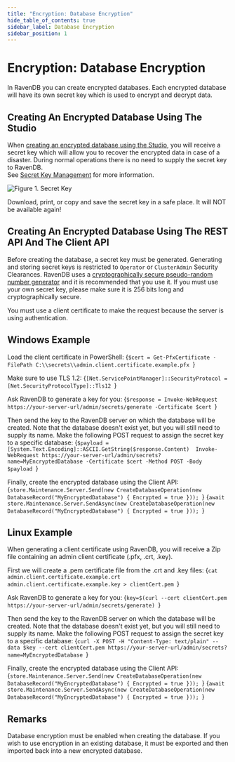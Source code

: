 ```yaml
---
title: "Encryption: Database Encryption"
hide_table_of_contents: true
sidebar_label: Database Encryption
sidebar_position: 1
---
```



# Encryption: Database Encryption

In RavenDB you can create encrypted databases. Each encrypted database will have its own secret key which is used to encrypt and decrypt data.

## Creating An Encrypted Database Using The Studio

When [creating an encrypted database using the Studio](../../../studio/server/databases/create-new-database/encrypted.mdx), you will receive a secret key which will allow you to recover the encrypted data in case of a disaster. During normal operations there is no need to supply the secret key to RavenDB.  
See [Secret Key Management](../../../server/security/encryption/secret-key-management.mdx) for more information.  

![Figure 1. Secret Key](./assets/1.png)

<Admonition type="danger" title="Danger" id="danger" href="#danger">
Download, print, or copy and save the secret key in a safe place. It will NOT be available again!
</Admonition>

## Creating An Encrypted Database Using The REST API And The Client API

Before creating the database, a secret key must be generated. Generating and storing secret keys is restricted to `Operator` or `ClusterAdmin` Security Clearances.
RavenDB uses a [cryptographically secure pseudo-random number generator](https://en.wikipedia.org/wiki/Cryptographically_secure_pseudorandom_number_generator) and it is recommended that you use it. If you must use your own secret key, please make sure it is 256 bits long and cryptographically secure.

You must use a client certificate to make the request because the server is using authentication.

## Windows Example

Load the client certificate in PowerShell:
<TabItem value="powershell" label="powershell">
<CodeBlock language="powershell">
{`$cert = Get-PfxCertificate -FilePath C:\\secrets\\admin.client.certificate.example.pfx
`}
</CodeBlock>
</TabItem>

Make sure to use TLS 1.2:
<TabItem value="powershell" label="powershell">
<CodeBlock language="powershell">
{`[Net.ServicePointManager]::SecurityProtocol = [Net.SecurityProtocolType]::Tls12
`}
</CodeBlock>
</TabItem>

Ask RavenDB to generate a key for you: 
<TabItem value="powershell" label="powershell">
<CodeBlock language="powershell">
{`$response = Invoke-WebRequest https://your-server-url/admin/secrets/generate -Certificate $cert
`}
</CodeBlock>
</TabItem>

Then send the key to the RavenDB server on which the database will be created. Note that the database doesn't exist yet, but you will still need to supply its name. Make the following POST request to assign the secret key to a specific database:
<TabItem value="powershell" label="powershell">
<CodeBlock language="powershell">
{`$payload = [System.Text.Encoding]::ASCII.GetString($response.Content) 
Invoke-WebRequest https://your-server-url/admin/secrets?name=MyEncryptedDatabase -Certificate $cert -Method POST -Body $payload
`}
</CodeBlock>
</TabItem>

Finally, create the encrypted database using the Client API:
<Tabs groupId='languageSyntax'>
<TabItem value="Sync" label="Sync">
<CodeBlock language="csharp">
{`store.Maintenance.Server.Send(new CreateDatabaseOperation(new DatabaseRecord("MyEncryptedDatabase")
{
    Encrypted = true
}));
`}
</CodeBlock>
</TabItem>
<TabItem value="Async" label="Async">
<CodeBlock language="csharp">
{`await store.Maintenance.Server.SendAsync(new CreateDatabaseOperation(new DatabaseRecord("MyEncryptedDatabase")
{
    Encrypted = true
}));
`}
</CodeBlock>
</TabItem>
</Tabs>

## Linux Example

When generating a client certificate using RavenDB, you will receive a Zip file containing an admin client certificate (.pfx, .crt, .key).

First we will create a .pem certificate file from the .crt and .key files:
<TabItem value="plain" label="plain">
<CodeBlock language="plain">
{`cat admin.client.certificate.example.crt admin.client.certificate.example.key > clientCert.pem
`}
</CodeBlock>
</TabItem>

Ask RavenDB to generate a key for you: 
<TabItem value="plain" label="plain">
<CodeBlock language="plain">
{`key=$(curl --cert clientCert.pem  https://your-server-url/admin/secrets/generate)
`}
</CodeBlock>
</TabItem>

Then send the key to the RavenDB server on which the database will be created. Note that the database doesn't exist yet, but you will still need to supply its name. Make the following POST request to assign the secret key to a specific database:
<TabItem value="plain" label="plain">
<CodeBlock language="plain">
{`curl -X POST -H "Content-Type: text/plain" --data $key --cert clientCert.pem https://your-server-url/admin/secrets?name=MyEncryptedDatabase
`}
</CodeBlock>
</TabItem>

Finally, create the encrypted database using the Client API:
<Tabs groupId='languageSyntax'>
<TabItem value="Sync" label="Sync">
<CodeBlock language="csharp">
{`store.Maintenance.Server.Send(new CreateDatabaseOperation(new DatabaseRecord("MyEncryptedDatabase")
{
    Encrypted = true
}));
`}
</CodeBlock>
</TabItem>
<TabItem value="Async" label="Async">
<CodeBlock language="csharp">
{`await store.Maintenance.Server.SendAsync(new CreateDatabaseOperation(new DatabaseRecord("MyEncryptedDatabase")
{
    Encrypted = true
}));
`}
</CodeBlock>
</TabItem>
</Tabs>

## Remarks

Database encryption must be enabled when creating the database. If you wish to use encryption in an existing database, it must be exported and then imported back into a new encrypted database.


